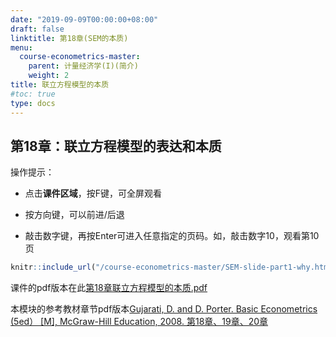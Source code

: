 ```yaml
---
date: "2019-09-09T00:00:00+08:00"
draft: false
linktitle: 第18章(SEM的本质)
menu:
  course-econometrics-master:
    parent: 计量经济学(I)(简介)
    weight: 2
title: 联立方程模型的本质
#toc: true
type: docs
---
```


## 第18章：联立方程模型的表达和本质

操作提示：

- 点击**课件区域**，按F键，可全屏观看

- 按方向键，可以前进/后退

- 敲击数字键，再按Enter可进入任意指定的页码。如，敲击数字10，观看第10页


```r
knitr::include_url("/course-econometrics-master/SEM-slide-part1-why.html")
```

课件的pdf版本在此[第18章联立方程模型的本质.pdf](/course-econometrics-master/material/SEM-slide-part1-why-2019.10.18.pdf) 

本模块的参考教材章节pdf版本[Gujarati, D. and D. Porter. Basic Econometrics (5ed） [M], McGraw-Hill Education, 2008. 第18章、19章、20章](/course-econometrics-master/material/Basic-Econometrics-5th-Gujarati.pdf)

